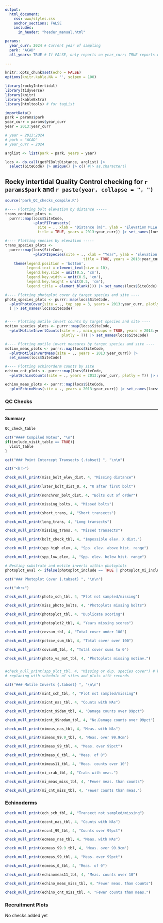 ```yaml
---
output:
  html_document:
    css: www/styles.css
    anchor_sections: FALSE
    includes:
      in_header: "header_manual.html"

params:
  year_curr: 2024 # Current year of sampling
  park: "ACAD"
  all_years: TRUE # If FALSE, only reports on year_curr; TRUE reports on all years
  
---
```

```r
knitr::opts_chunk$set(echo = FALSE)
options(knitr.kable.NA = '', scipen = 100)
```

```r
library(rockyIntertidal)
library(tidyverse)
library(knitr)
library(kableExtra)
library(htmltools) # for tagList

importData()
park = params$park
year_curr = params$year_curr
year = 2013:year_curr

# year = 2013:2024
# park = "ACAD"
# year_curr = 2024

arglist <- list(park = park, years = year)

locs <- do.call(getPIBoltDistance, arglist) |>
  select(SiteCode) |> unique() |> c() #|> as.character()
```

Rocky intertidal Quality Control checking for `r params$park` and `r paste(year, collapse = ", ")` {.tabset .tabset-pills}
---

```r
source('park_QC_checks_compile.R')
```

```r
#---- Plotting bolt elevation by distance -----
trans_contour_plots <- 
  purrr::map(locs$SiteCode, 
             ~plotPITransects(
               site = ., xlab = "Distance (m)", ylab = "Elevation MLLW (m)", 
               title = TRUE, years = 2013:year_curr)) |> set_names(locs$SiteCode)

#---- Plotting species by elevation -----
trans_species_plots <- 
  purrr::map(locs$SiteCode,
             ~plotPISpecies(site = ., xlab = "Year", ylab = "Elevation MLLW (m)", 
                                    title = TRUE, years = 2013:year_curr, facet = T) +
    theme(legend.position = 'bottom',
          legend.text = element_text(size = 10),
          legend.key.size = unit(0.5, 'cm'),
          legend.key.width = unit(0.5, 'cm'),
          legend.key.height = unit(0.5, 'cm'),
          legend.title = element_blank())) |> set_names(locs$SiteCode)

#---- Plotting photoplot cover by target species and site ----
photo_species_plots <- purrr::map(locs$SiteCode,
  ~plotPhotoCover(site = ., top_spp = 3, years = 2013:year_curr, plotly = T)                                
  ) |> set_names(locs$SiteCode)


#---- Plotting motile invert counts by target species and site ----
motinv_species_plots <- purrr::map(locs$SiteCode,
  ~plotMotileInvertCounts(site = ., main_groups = TRUE, years = 2013:year_curr, 
                          plotly = T)) |> set_names(locs$SiteCode)

#---- Plotting motile invert measures by target species and site ----
motinv_meas_plots <- purrr::map(locs$SiteCode,
  ~plotMotileInvertMeas(site = ., years = 2013:year_curr)) |> 
  set_names(locs$SiteCode)

#---- Plotting echinorderm counts by site
echino_cnt_plots <- purrr::map(locs$SiteCode,
  ~plotEchinoCounts(site = ., years = 2013:year_curr, plotly = T)) |> set_names(locs$SiteCode)

echino_meas_plots <- purrr::map(locs$SiteCode,
  ~plotEchinoMeas(site = ., years = 2013:year_curr)) |> set_names(locs$SiteCode)

```

### QC Checks {.tabset}

<hr>

#### Summary {.tabset}
```r
QC_check_table
```

```r
cat("#### Compiled Notes", "\n")
if(include_visit_table == TRUE){
  visit_table
}
```

```r
cat("### Point Intercept Transects {.tabset} ", "\n\n")

cat("<hr>")

check_null_print(miss_bolt_elev_dist, 4, "Missing distance")
  
check_null_print(later_bolt_dist_0, 4, "0 after first bolt")

check_null_print(nonchron_bolt_dist, 4, "Bolts out of order")

check_null_print(missing_bolts, 4, "Missed bolts")

check_null_print(short_trans, 4, "Short transects")

check_null_print(long_trans, 4, "Long transects")

check_null_print(missing_trans, 4, "Missed transects")

check_null_print(bolt_check_tbl, 4, "Impossible elev. X dist.")

check_null_print(spp_high_elev, 4, "Spp. elev. above hist. range")

check_null_print(spp_low_elev, 4, "Spp. elev. below hist. range")
```


```r
# Nesting substrate and motile inverts within photoplots
photoplot_eval <- ifelse(photoplot_include == TRUE | photoplot_mi_include == TRUE, TRUE, FALSE)
```

```r
cat("### Photoplot Cover {.tabset} ", "\n\n")

cat("<hr>")

check_null_print(photo_sch_tbl, 4, "Plot not sampled/missing")

check_null_print(miss_photo_bolts, 4, "Photoplots missing bolts")

check_null_print(photoplot_tbl, 4, "Duplicate scoring")

check_null_print(photoplot2_tbl, 4, "Years missing scores")

check_null_print(covsum_tbl, 4, "Total cover under 100")

check_null_print(pctcov_sum_tbl, 4, "Total cover over 100")

check_null_print(covsum0_tbl, 4, "Total cover sums to 0")

check_null_print(photo_vs_mot_tbl, 4, "Photoplots missing motinv.")


#check_null_print(spp_plot_tbl, 4, "Missing or dup. species cover") # hard to make sense of this one; 
# replacing with schedule of sites and plots with records

```

```r
cat("### Motile Inverts {.tabset} ", "\n\n")

check_null_print(mint_sch_tbl, 4, "Plot not sampled/missing")

check_null_print(micnt_nas_tbl, 4, "Counts with NAs")

check_null_print(micnt_99dam_tbl, 4, "Damage counts over 99pct")

check_null_print(micnt_99nodam_tbl, 4, "No.Damage counts over 99pct")

check_null_print(mimeas_nas_tbl, 4, "Meas. with NAs")

check_null_print(mimeas_99.9_tbl, 4, "Meas. over 99.9cm")

check_null_print(mimeas_99_tbl, 4, "Meas. over 99pct")

check_null_print(mimeas_0_tbl, 4, "Meas. of 0")

check_null_print(mimeas11_tbl, 4, "Meas. counts over 10")

check_null_print(mi_crab_tbl, 4, "Crabs with meas.")

check_null_print(mi_meas_miss_tbl, 4, "Fewer meas. than counts")

check_null_print(mi_cnt_miss_tbl, 4, "Fewer counts than meas.")

```

### Echinoderms {.tabset}
```r
check_null_print(ech_sch_tbl, 4, "Transect not sampled/missing")

check_null_print(eccnt_nas_tbl, 4, "Counts with NAs")

check_null_print(eccnt_99_tbl, 4, "Counts over 99pct")

check_null_print(ecmeas_nas_tbl, 4, "Meas. with NAs")

check_null_print(ecmeas_99.9_tbl, 4, "Meas. over 99.9cm")

check_null_print(ecmeas_99_tbl, 4, "Meas. over 99pct")

check_null_print(ecmeas_0_tbl, 4, "Meas. of 0")

check_null_print(echinomeas11_tbl, 4, "Meas. counts over 10")

check_null_print(echino_meas_miss_tbl, 4, "Fewer meas. than counts")

check_null_print(echino_cnt_miss_tbl, 4, "Fewer counts than meas.")


```


### Recruitment Plots

No checks added yet



